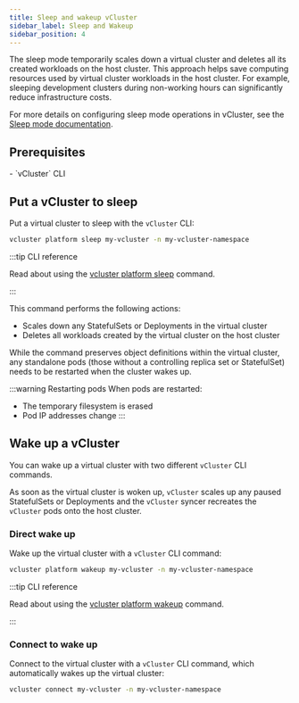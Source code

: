 ```yaml
---
title: Sleep and wakeup vCluster
sidebar_label: Sleep and Wakeup
sidebar_position: 4
---
```


The sleep mode temporarily scales down a virtual cluster and deletes all its created workloads on the host cluster. This approach helps save computing resources used by virtual cluster workloads in the host cluster. For example, sleeping development clusters during non-working hours can significantly reduce infrastructure costs.

For more details on configuring sleep mode operations in vCluster, see the [Sleep mode documentation](../../../vcluster/configure/vcluster-yaml/sleep-mode).

## Prerequisites

<BasePrerequisites />
- `vCluster` CLI
  <InstallCli />


## Put a vCluster to sleep

Put a virtual cluster to sleep with the `vCluster` CLI:

```bash title="Sleep a virtual cluster"
vcluster platform sleep my-vcluster -n my-vcluster-namespace
```

:::tip CLI reference
<!-- vale off -->
Read about using the [vcluster platform sleep](/vcluster/cli/vcluster_platform_sleep) command.
<!-- vale on -->
:::

This command performs the following actions:
- Scales down any StatefulSets or Deployments in the virtual cluster
- Deletes all workloads created by the virtual cluster on the host cluster

While the command preserves object definitions within the virtual cluster, any standalone pods (those without a controlling replica set or StatefulSet) needs to be restarted when the cluster wakes up.

:::warning Restarting pods
When pods are restarted:
- The temporary filesystem is erased
- Pod IP addresses change
:::

## Wake up a vCluster

You can wake up a virtual cluster with two different `vCluster` CLI commands.

As soon as the virtual cluster is woken up, `vCluster` scales up any paused StatefulSets or Deployments and the `vCluster` syncer recreates the `vCluster` pods onto the host cluster.

### Direct wake up

Wake up the virtual cluster with a `vCluster` CLI command:

```bash title="Wake up a virtual cluster"
vcluster platform wakeup my-vcluster -n my-vcluster-namespace
```

:::tip CLI reference
<!-- vale off -->
Read about using the [vcluster platform wakeup](/vcluster/cli/vcluster_platform_wakeup) command.
<!-- vale on -->
:::

### Connect to wake up

Connect to the virtual cluster with a `vCluster` CLI command, which automatically wakes up the virtual cluster:

```bash title="Connect to wake up a virtual cluster"
vcluster connect my-vcluster -n my-vcluster-namespace
```
